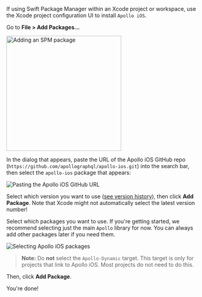 <ExpansionPanel title="SPM with Xcode Project">

If using Swift Package Manager within an Xcode project or workspace, use the Xcode project configuration UI to install `Apollo iOS`.

<ExpansionPanelList>
<ExpansionPanelListItem>

Go to **File > Add Packages...**

<img class="screenshot" src="../source/screenshot/spm_packages_add_package.jpg" alt="Adding an SPM package" width="300" />

</ExpansionPanelListItem>
<ExpansionPanelListItem>

In the dialog that appears, paste the URL of the Apollo iOS GitHub repo (`https://github.com/apollographql/apollo-ios.git`) into the search bar, then select the `apollo-ios` package that appears:

<img class="screenshot" src="../source/screenshot/spm_packages_dialog.jpg" alt="Pasting the Apollo iOS GitHub URL" />

</ExpansionPanelListItem>
<ExpansionPanelListItem>

Select which version you want to use ([see version history](https://github.com/apollographql/apollo-ios/releases)), then click **Add Package**. Note that Xcode might not automatically select the latest version number!

</ExpansionPanelListItem>
<ExpansionPanelListItem>

Select which packages you want to use. If you're getting started, we recommend selecting just the main `Apollo` library for now. You can always add other packages later if you need them.

<img class="screenshot" src="../source/screenshot/spm_select_package.jpg" alt="Selecting Apollo iOS packages" />

> **Note:** Do **not** select the `Apollo-Dynamic` target. This target is only for  projects that link to Apollo iOS. Most projects do not need to do this.

Then, click **Add Package**.

</ExpansionPanelListItem>
<ExpansionPanelListItem>

You're done!

</ExpansionPanelListItem>
</ExpansionPanelList>

</ExpansionPanel>

